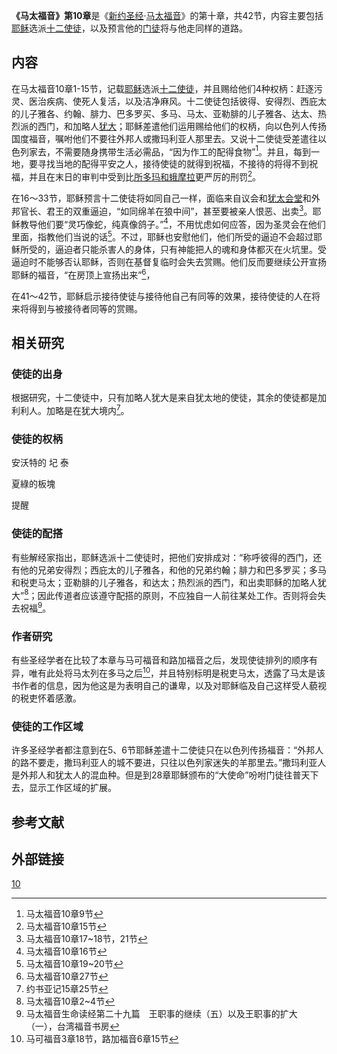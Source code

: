 '''《马太福音》第10章'''是《[[新约圣经|新约圣经]]·[[马太福音|马太福音]]》的第十章，共42节，内容主要包括[[耶稣|耶稣]]选派[[十二使徒|十二使徒]]，以及预言他的[[门徒|门徒]]将与他走同样的道路。

== 内容 ==

在马太福音10章1-15节，记载[[耶稣|耶稣]]选派[[十二使徒|十二使徒]]，并且赐给他们4种权柄：赶逐污灵、医治疾病、使死人复活，以及洁净麻风。十二使徒包括彼得、安得烈、西庇太的儿子雅各、约翰、腓力、巴多罗买、多马、马太、亚勒腓的儿子雅各、达太、热烈派的西门，和加略人[[犹大|犹大]]；耶稣差遣他们运用赐给他们的权柄，向以色列人传扬国度福音，嘱咐他们不要往外邦人或撒玛利亚人那里去。又说十二使徒受差遣往以色列家去，不需要随身携带生活必需品，“因为作工的配得食物”<ref>马太福音10章9节</ref>。并且，每到一地，要寻找当地的配得平安之人，接待使徒的就得到祝福，不接待的将得不到祝福，并且在末日的审判中受到比[[所多玛和蛾摩拉|所多玛和蛾摩拉]]更严厉的刑罚<ref>马太福音10章15节</ref>。

在16～33节，耶稣预言十二使徒将如同自己一样，面临来自议会和[[犹太会堂|犹太会堂]]和外邦官长、君王的双重逼迫，“如同绵羊在狼中间”，甚至要被亲人恨恶、出卖<ref>马太福音10章17~18节，21节</ref>。耶稣教导他们要“灵巧像蛇，纯真像鸽子。”<ref>马太福音10章16节</ref>，不用忧虑如何应答，因为圣灵会在他们里面，指教他们当说的话<ref>马太福音10章19~20节</ref>。不过，耶稣也安慰他们，他们所受的逼迫不会超过耶稣所受的，逼迫者只能杀害人的身体，只有神能把人的魂和身体都灭在火坑里。受逼迫时不能够否认耶稣，否则在基督复临时会失去赏赐。他们反而要继续公开宣扬耶稣的福音，“在房顶上宣扬出来”<ref>马太福音10章27节</ref>，
 
在41～42节，耶稣启示接待使徒与接待他自己有同等的效果，接待使徒的人在将来将得到与被接待者同等的赏赐。  

== 相关研究 ==
=== 使徒的出身 ===
根据研究，十二使徒中，只有加略人犹大是来自犹太地的使徒，其余的使徒都是加利利人。加略是在犹大境内<ref>约书亚记15章25节</ref>。
=== 使徒的权柄 ===
安沃特的
圮
泰

夏綠的板塊

提醒

=== 使徒的配搭 ===
有些解经家指出，耶稣选派十二使徒时，把他们安排成对：“称呼彼得的西门，还有他的兄弟安得烈；西庇太的儿子雅各，和他的兄弟约翰；腓力和巴多罗买；多马和税吏马太；亚勒腓的儿子雅各，和达太；热烈派的西门，和出卖耶稣的加略人犹大”<ref>马太福音10章2~4节</ref>；因此传道者应该遵守配搭的原则，不应独自一人前往某处工作。否则将会失去祝福<ref>马太福音生命读经第二十九篇　王职事的继续（五）以及王职事的扩大（一），台湾福音书房</ref>。

=== 作者研究 ===
有些圣经学者在比较了本章与马可福音和路加福音之后，发现使徒排列的顺序有异，唯有此处将马太列在多马之后<ref>马可福音3章18节，路加福音6章15节</ref>，并且特别标明是税吏马太，透露了马太是该书作者的信息，因为他这是为表明自己的谦卑，以及对耶稣临及自己这样受人藐视的税吏怀着感激。
　
=== 使徒的工作区域 ===

许多圣经学者都注意到在5、6节耶稣差遣十二使徒只在以色列传扬福音：“外邦人的路不要走，撒玛利亚人的城不要进，只往以色列家迷失的羊那里去。”撒玛利亚人是外邦人和犹太人的混血种。但是到28章耶稣颁布的“大使命”吩咐门徒往普天下去，显示工作区域的扩展。

==参考文献==
<div class="references-small">
<references />
</div>

==外部链接==

{{sequence
| prev = [[马太福音9章|马太福音9章]]
| list = 新約聖經的章節<br />[[马太福音|马太福音]]
| next = [[马太福音11章|马太福音11章]]
}}

[[Category:马太福音章节|10]]